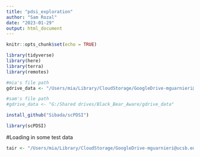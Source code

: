 ```yaml
---
title: "pdsi_exploration"
author: "Sam Rozal"
date: "2023-01-29"
output: html_document
---
```



```r
knitr::opts_chunk$set(echo = TRUE)

library(tidyverse)
library(here)
library(terra)
library(remotes)

#mia's file path
gdrive_data <- "/Users/mia/Library/CloudStorage/GoogleDrive-mguarnieri@ucsb.edu/Shared drives/Black_Bear_Aware/gdrive_data"

#sam's file path
#gdrive_data <- "G:/Shared drives/Black_Bear_Aware/gdrive_data"

```


```r
install_github("Sibada/scPDSI")

library(scPDSI)
```


#Loading in some test data
```r
tair <- "/Users/mia/Library/CloudStorage/GoogleDrive-mguarnieri@ucsb.edu/Shared drives/Black_Bear_Aware/gdrive_data/InputData/InputData_Files/Drought/CalAdapt/data-2/tair_vic_models_max_rcp85-2006.tif"
```

